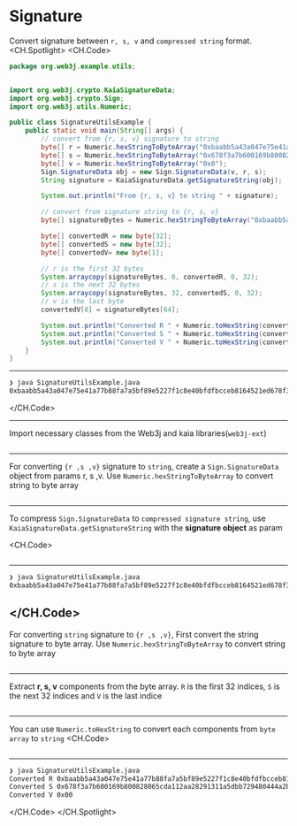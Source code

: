 # Signature
Convert signature between `r, s, v` and `compressed string` format.
<CH.Spotlight>
<CH.Code>

```java SignatureUtilsExample.java
package org.web3j.example.utils;


import org.web3j.crypto.KaiaSignatureData;
import org.web3j.crypto.Sign;
import org.web3j.utils.Numeric;

public class SignatureUtilsExample {
    public static void main(String[] args) {
        // convert from {r, s, v} signature to string
        byte[] r = Numeric.hexStringToByteArray("0xbaabb5a43a047e75e41a77b88fa7a5bf89e5227f1c8e40bfdfbcceb8164521ed");
        byte[] s = Numeric.hexStringToByteArray("0x678f3a7b600169b800828065cda112aa28291311a5dbb729480444a2b905f6e6");
        byte[] v = Numeric.hexStringToByteArray("0x0");
        Sign.SignatureData obj = new Sign.SignatureData(v, r, s);
        String signature = KaiaSignatureData.getSignatureString(obj);

        System.out.println("From {r, s, v} to string " + signature);

        // convert from signature string to {r, s, v}
        byte[] signatureBytes = Numeric.hexStringToByteArray("0xbaabb5a43a047e75e41a77b88fa7a5bf89e5227f1c8e40bfdfbcceb8164521ed678f3a7b600169b800828065cda112aa28291311a5dbb729480444a2b905f6e600");

        byte[] convertedR = new byte[32];
        byte[] convertedS = new byte[32];
        byte[] convertedV= new byte[1];

        // r is the first 32 bytes
        System.arraycopy(signatureBytes, 0, convertedR, 0, 32);
        // s is the next 32 bytes
        System.arraycopy(signatureBytes, 32, convertedS, 0, 32);
        // v is the last byte
        convertedV[0] = signatureBytes[64];

        System.out.println("Converted R " + Numeric.toHexString(convertedR));
        System.out.println("Converted S " + Numeric.toHexString(convertedS));
        System.out.println("Converted V " + Numeric.toHexString(convertedV));
    }
}

```

---

```zsh output
❯ java SignatureUtilsExample.java
0xbaabb5a43a047e75e41a77b88fa7a5bf89e5227f1c8e40bfdfbcceb8164521ed678f3a7b600169b800828065cda112aa28291311a5dbb729480444a2b905f6e600
```

</CH.Code>

---
Import necessary classes from the Web3j and kaia libraries(`web3j-ext`)

```java SignatureUtilsExample.java focus=1:6

```
---
For converting `{r ,s ,v}` signature to `string`, create a `Sign.SignatureData` object from params r, s ,v. Use `Numeric.hexStringToByteArray` to convert string to byte array
```java SignatureUtilsExample.java focus=10:14,6

```

---
To compress `Sign.SignatureData` to `compressed signature string`, use `KaiaSignatureData.getSignatureString` with the **signature object** as param

<CH.Code>
```java SignatureUtilsExample.java focus=15:17

```
---
```zsh output
❯ java SignatureUtilsExample.java
0xbaabb5a43a047e75e41a77b88fa7a5bf89e5227f1c8e40bfdfbcceb8164521ed678f3a7b600169b800828065cda112aa28291311a5dbb729480444a2b905f6e600
```

</CH.Code>
---
For converting `string` signature to `{r ,s ,v}`, First convert the string signature to byte array. Use `Numeric.hexStringToByteArray` to convert string to byte array
```java SignatureUtilsExample.java focus=19:20

```
---
Extract **r, s, v** components from the byte array. `R` is the first 32 indices, `S` is the next 32 indices and `V` is the last indice
```java SignatureUtilsExample.java focus=22:31

```
---
You can use `Numeric.toHexString` to convert each components from `byte array` to `string`
<CH.Code>
```java SignatureUtilsExample.java focus=33:35

```

---
```zsh output
❯ java SignatureUtilsExample.java
Converted R 0xbaabb5a43a047e75e41a77b88fa7a5bf89e5227f1c8e40bfdfbcceb8164521ed
Converted S 0x678f3a7b600169b800828065cda112aa28291311a5dbb729480444a2b905f6e6
Converted V 0x00
```

</CH.Code>
</CH.Spotlight>
